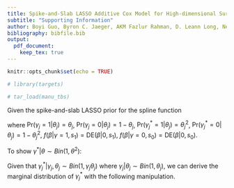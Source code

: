 ```yaml
---
title: Spike-and-Slab LASSO Additive Cox Model for High-dimensional Survival Prediction And Functional Selection
subtitle: "Supporting Information"
author: Boyi Guo, Byron C. Jaeger, AKM Fazlur Rahman, D. Leann Long, Nengjun Yi
bibliography: bibfile.bib
output: 
  pdf_document:
    keep_tex: true
---
```


```r
knitr::opts_chunk$set(echo = TRUE)

# library(targets)

# tar_load(manu_tbs)

```
\newcommand{\tp}{*}
\newcommand{\pr}{\text{Pr}}
\newcommand{\bs}[1]{\boldsymbol{#1}}
\newcommand{\simiid}{\overset{\text{iid}}{\sim}}

\subsection{Supporting Information 1: Posterior Density of $\gamma$ and $\gamma^\tp$}

Given the spike-and-slab LASSO prior for the spline function 

\begin{align*}
p_{j} &= \frac{\pr(\gamma_{j} = 1|\theta_j)f(\beta_{j}|\gamma_{j}=1, s_1) }{\pr(\gamma_{j} = 1|\theta_j)f(\beta_{j}|\gamma_{j}=1, s_1) + \pr(\gamma_{j} = 0|\theta_j)f(\beta_{j}|\gamma_{j}=0, s_0)}\\
p^\tp_{j} &= \frac{\pr(\gamma^{\tp}_{j} = 1|\theta_j)\prod\limits_{k=1}^{K_j}f(\beta_{jk}|\gamma^{\tp}_{j}=1, s_1) }{\pr(\gamma^{\tp}_{j} = 1|\theta_j)\prod\limits_{k=1}^{K_j}f(\beta_{jk}|\gamma^{\tp}_{j}=1, s_1) + \pr(\gamma^{\tp}_{j} = 0|\theta_j)\prod\limits_{k=1}^{K_j}f(\beta_{jk}|\gamma^{\tp}_{j}=0, s_0)}
\end{align*}
where $\pr(\gamma_{j} = 1|\theta_j) = \theta_j$, $\pr(\gamma_{j} = 0|\theta_j) = 1-\theta_j$, $\pr(\gamma_{j}^\tp = 1|\theta_j) = \theta_j^2$, $\pr(\gamma_{j}^\tp = 0|\theta_j) = 1-\theta^2_j$, $f(\beta|\gamma=1, s_1) = \text{DE}(\beta|0 , s_1)$, $f(\beta|\gamma=0, s_0) = \text{DE}(\beta|0 , s_0)$.


To show $\gamma^\tp|\theta \sim Bin(1, \theta^2)$: 

Given that $\gamma_{j}^\tp | \gamma_{j}, \theta_j \sim Bin(1, \gamma_{j}\theta_j)$ where $\gamma_{j} | \theta_j \sim Bin(1, \theta_j)$, we can derive the marginal distribution of $\gamma_{j}^\tp$ with the following manipulation.
\begin{align*}
& \pr(\gamma_j^\tp = 1 | \theta_j)  = \pr(\gamma_j^\tp = 1, \gamma_j = 1 | \theta_j) + \pr(\gamma_j^\tp = 1 , \gamma_j = 0| \theta_j)\\
= & \pr(\gamma_j^\tp = 1, \gamma_j = 1 | \theta_j) + 0 \qquad \text{[hierarchical structure between }\gamma^\tp \text{ and }\gamma \text{.]}\\
= & \pr(\gamma_j^\tp = 1| \gamma_j = 1,  \theta_j)\pr(\gamma_j = 1| \theta_j)\\
= & \theta_j^2\\
& \pr(\gamma_j^\tp = 0 | \theta_j)  = \pr(\gamma_j^\tp = 0, \gamma_j = 1 | \theta_j) + \pr(\gamma_j^\tp = 0 , \gamma_j = 0| \theta_j)\\
= & \pr(\gamma_j^\tp = 0, \gamma_j = 1 | \theta_j) + \pr(\gamma_j^\tp = 0, \gamma_j = 0 | \theta_j)\\
= & \pr(\gamma_j^\tp = 0| \gamma_j = 1,  \theta_j)\pr(\gamma_j = 1| \theta_j) + \pr(\gamma_j^\tp = 0| \gamma_j = 0,  \theta_j)\pr(\gamma_j = 0| \theta_j)\\
= & (1-\theta_j)\theta_j + 1(1-\theta_j) = 1-\theta_j^2
\end{align*}

\clearpage

\clearpage
\subsection{References}
